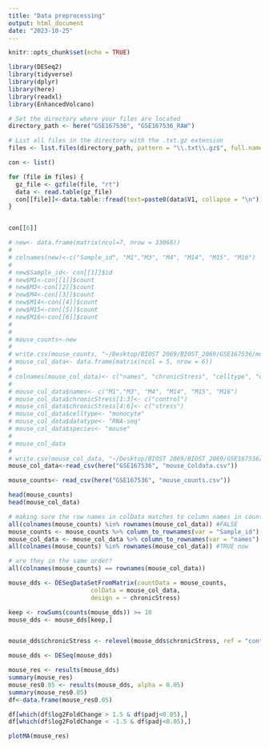 ```yaml
---
title: "Data preprocessing"
output: html_document
date: "2023-10-25"
---
```


```r
knitr::opts_chunk$set(echo = TRUE)
```

```r
library(DESeq2)
library(tidyverse)
library(dplyr)
library(here)
library(readxl)
library(EnhancedVolcano)
```


```r
# Set the directory where your files are located
directory_path <- here("GSE167536", "GSE167536_RAW")

# List all files in the directory with the .txt.gz extension
files <- list.files(directory_path, pattern = "\\.txt\\.gz$", full.names = TRUE)

con <- list()

for (file in files) {
  gz_file <- gzfile(file, "rt")
  data <- read.table(gz_file)
  con[[file]]<-data.table::fread(text=paste0(data$V1, collapse = "\n"))
}


con[[6]]

# new<- data.frame(matrix(ncol=7, nrow = 33068))
# 
# colnames(new)<-c("Sample_id", "M1","M3", "M4", "M14", "M15", "M16")
# 
# new$Sample_id<- con[[1]]$id
# new$M1<-con[[1]]$count
# new$M3<-con[[2]]$count
# new$M4<-con[[3]]$count
# new$M14<-con[[4]]$count
# new$M15<-con[[5]]$count
# new$M16<-con[[6]]$count
# 
# 
# mouse_counts<-new
# 
# write.csv(mouse_counts, "~/Desktop/BIOST 2069/BIOST_2069/GSE167536/mouse_counts.csv", row.names=F)
# mouse_col_data<- data.frame(matrix(ncol = 5, nrow = 6))
# 
# colnames(mouse_col_data)<- c("names", "chronicStress", "celltype", "datatype", "species")
# 
# mouse_col_data$names<- c("M1","M3", "M4", "M14", "M15", "M16")
# mouse_col_data$chronicStress[1:3]<- c("control")
# mouse_col_data$chronicStress[4:6]<- c("stress")
# mouse_col_data$celltype<- "monocyte"
# mouse_col_data$datatype<- "RNA-seq"
# mouse_col_data$species<- "mouse"
# 
# mouse_col_data
# 
# write.csv(mouse_col_data, "~/Desktop/BIOST 2069/BIOST_2069/GSE167536/mouse_Coldata.csv", row.names=FALSE)
mouse_col_data<-read_csv(here("GSE167536", "mouse_Coldata.csv"))

mouse_counts<- read_csv(here("GSE167536", "mouse_counts.csv"))

```


```r
head(mouse_counts)
head(mouse_col_data)
```

```r
# making sure the row names in colData matches to column names in counts_data
all(colnames(mouse_counts) %in% rownames(mouse_col_data)) #FALSE
mouse_counts <- mouse_counts %>% column_to_rownames(var = "Sample_id")
mouse_col_data <- mouse_col_data %>% column_to_rownames(var = "names")
all(colnames(mouse_counts) %in% rownames(mouse_col_data)) #TRUE now

# are they in the same order?
all(colnames(mouse_counts) == rownames(mouse_col_data))
```

```r

mouse_dds <- DESeqDataSetFromMatrix(countData = mouse_counts,
                       colData = mouse_col_data,
                       design = ~ chronicStress)

keep <- rowSums(counts(mouse_dds)) >= 10
mouse_dds <- mouse_dds[keep,]


mouse_dds$chronicStress <- relevel(mouse_dds$chronicStress, ref = "control")
```

```r
mouse_dds <- DESeq(mouse_dds)

mouse_res <- results(mouse_dds)
summary(mouse_res)
mouse_res0.05 <- results(mouse_dds, alpha = 0.05)
summary(mouse_res0.05)
df<-data.frame(mouse_res0.05)

df[which(df$log2FoldChange > 1.5 & df$padj<0.05),] 
df[which(df$log2FoldChange < -1.5 & df$padj<0.05),]

```

```r
plotMA(mouse_res)

```
